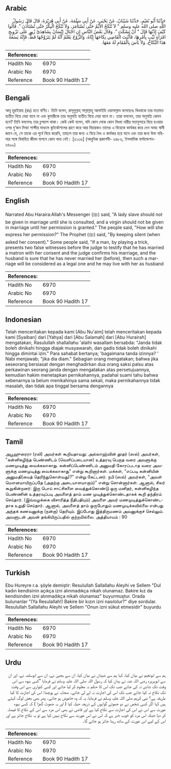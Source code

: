 ## Arabic


<div dir="rtl" lang="ar" style={{fontSize:'larger',backgroundColor:'#f8f9fa',padding:20}}>
حَدَّثَنَا أَبُو نُعَيْمٍ، حَدَّثَنَا شَيْبَانُ، عَنْ يَحْيَى، عَنْ أَبِي سَلَمَةَ، عَنْ أَبِي هُرَيْرَةَ، قَالَ قَالَ رَسُولُ اللَّهِ صلى الله عليه وسلم ‏"‏ لاَ تُنْكَحُ الأَيِّمُ حَتَّى تُسْتَأْمَرَ، وَلاَ تُنْكَحُ الْبِكْرُ حَتَّى تُسْتَأْذَنَ ‏"‏‏.‏ قَالُوا كَيْفَ إِذْنُهَا قَالَ ‏"‏ أَنْ تَسْكُتَ ‏"‏‏.‏ وَقَالَ بَعْضُ النَّاسِ إِنِ احْتَالَ إِنْسَانٌ بِشَاهِدَىْ زُورٍ عَلَى تَزْوِيجِ امْرَأَةٍ ثَيِّبٍ بِأَمْرِهَا، فَأَثْبَتَ الْقَاضِي نِكَاحَهَا إِيَّاهُ، وَالزَّوْجُ يَعْلَمُ أَنَّهُ لَمْ يَتَزَوَّجْهَا قَطُّ، فَإِنَّهُ يَسَعُهُ هَذَا النِّكَاحُ، وَلاَ بَأْسَ بِالْمُقَامِ لَهُ مَعَهَا‏.‏
</div>
<div style={{backgroundColor:'#f8f9fa',padding:20, marginBottom: 10}}><table> <thead> <tr> <th>References:</th> <th></th> </tr> </thead> <tbody><tr><td>Hadith No</td><td>6970</td></tr><tr><td>Arabic No</td><td>6970</td></tr><tr><td>Reference</td><td>Book 90 Hadith 17</td></tr></tbody></table></div>

## Bengali


<div dir="ltr" lang="bn" style={{fontSize:'larger',backgroundColor:'#f8f9fa',padding:20}}>
আবূ হুরাইরাহ (রাঃ) হতে বর্ণিত। তিনি বলেন, রাসূলুল্লাহ্ সাল্লাল্লাহু আলাইহি ওয়াসাল্লাম বলেছেনঃ বিধবাকে তার মতামত ব্যতীত বিয়ে দেয়া যাবে না এবং কুমারীকে তার অনুমতি ব্যতীত বিয়ে দেয়া যাবে না। তারা বললেন, তার অনুমতি কেমন হবে? তিনি বললেনঃ তার চুপচাপ থাকা। কেউ কেউ বলেন, যদি কোন লোক কোন বিধবা নারীর মতানুসারে বিয়ে হওয়ার ওপর দু’জন মিথ্যা সাক্ষীর মাধ্যমে কূটকৌশলের গ্রহণ করে আর বিচারকও তাদের এ বিয়েকে কার্যকর করে দেন অথচ স্বামী জানে যে, সে তাকে এর পূর্বে বিয়ে করেনি, তাহলে তার জন্য এ বিয়ে বৈধ ও কার্যকর হয়ে যাবে এবং তার জন্য উক্ত মহিলার সঙ্গে বিবাহিত জীবন যাপনে কোন বাধা নেই। [৫১৩৬] (আধুনিক প্রকাশনী- ৬৪৮৬, ইসলামিক ফাউন্ডেশন- ৬৪৯৯)
</div>
<div style={{backgroundColor:'#f8f9fa',padding:20, marginBottom: 10}}><table> <thead> <tr> <th>References:</th> <th></th> </tr> </thead> <tbody><tr><td>Hadith No</td><td>6970</td></tr><tr><td>Arabic No</td><td>6970</td></tr><tr><td>Reference</td><td>Book 90 Hadith 17</td></tr></tbody></table></div>

## English


<div dir="ltr" lang="en" style={{fontSize:'larger',backgroundColor:'#f8f9fa',padding:20}}>
Narrated Abu Haraira:Allah's Messenger (ﷺ) said, "A lady slave should not be given in marriage until she is consulted, and a virgin should not be given in marriage until her permission is granted." The people said, "How will she express her permission?" The Prophet (ﷺ) said, "By keeping silent (when asked her consent)." Some people said, "If a man, by playing a trick, presents two false witnesses before the judge to testify that he has married a matron with her consent and the judge confirms his marriage, and the husband is sure that he has never married her (before), then such a marriage will be considered as a legal one and he may live with her as husband
</div>
<div style={{backgroundColor:'#f8f9fa',padding:20, marginBottom: 10}}><table> <thead> <tr> <th>References:</th> <th></th> </tr> </thead> <tbody><tr><td>Hadith No</td><td>6970</td></tr><tr><td>Arabic No</td><td>6970</td></tr><tr><td>Reference</td><td>Book 90 Hadith 17</td></tr></tbody></table></div>

## Indonesian


<div dir="ltr" lang="id" style={{fontSize:'larger',backgroundColor:'#f8f9fa',padding:20}}>
Telah menceritakan kepada kami [Abu Nu'aim] telah menceritakan kepada kami [Syaiban] dari [Yahya] dari [Abu Salamah] dari [Abu Hurairah] mengatakan, Rasulullah shallallahu 'alaihi wasallam bersabda: "Janda tidak boleh dinikahi hingga diajak musyawarah, dan gadis tidak boleh dinikahi hingga dimintai izin." Para sahabat bertanya; 'bagaimana tanda izinnya? ' Nabi menjawab; "jika dia diam." Sebagian orang mengatakan; bahwa jika seseorang bersiasat dengan menghadirkan dua orang saksi palsu atas perkawinan seorang janda dengan mengatakan atas persetujuannya, kemudian hakim menetapkan pernikahannya, padahal suami tahu bahwa sebenarnya ia belum menikahinya sama sekali, maka pernikahannya tidak masalah, dan tidak apa tinggal bersama dengannya
</div>
<div style={{backgroundColor:'#f8f9fa',padding:20, marginBottom: 10}}><table> <thead> <tr> <th>References:</th> <th></th> </tr> </thead> <tbody><tr><td>Hadith No</td><td>6970</td></tr><tr><td>Arabic No</td><td>6970</td></tr><tr><td>Reference</td><td>Book 90 Hadith 17</td></tr></tbody></table></div>

## Tamil


<div dir="ltr" lang="ta" style={{fontSize:'larger',backgroundColor:'#f8f9fa',padding:20}}>
அபூஹுரைரா (ரலி) அவர்கள் கூறியதாவது: அல்லாஹ்வின் தூதர் (ஸல்) அவர்கள், “கன்னிகழிந்த பெண்ணிடம் (வெளிப்படையான) உத்தரவு பெறாத வரை அவளுக்கு மணமுடித்து வைக்கலாகாது. கன்னிப்பெண்ணிடம் அனுமதி கோரப்படாத வரை அவளுக்கு மணமுடித்து வைக்கலாகாது” என்று கூறினார்கள். மக்கள், “எப்படி கன்னியின் அனுமதி(யைத் தெரிந்துகொள்வது)?” என்று கேட்டனர். நபி (ஸல்) அவர்கள், “அவள் மௌனமாயிருப்பதே (அதற்கு அடையாளமாகும்)” என்று சொன்னார்கள். ஆனால், சிலர் கூறுகின்றனர்: இரு பொய் சாட்சிகளை வைத்துக்கொண்டு ஒரு மனிதர், கன்னிகழிந்த பெண்ணின் உத்தரவுப்படி அவளைத் தாம் மண முடித்துக்கொண்டதாகக் கூறி தந்திரம் செய்தார். (இவ்வழக்கை விசாரித்த நீதிபதியும்) அவளை அவர் மணமுடித்துக்கொண்டதாக உறுதி செய்தார். ஆனால், அவளைத் தாம் ஒருபோதும் மணமுடிக்கவில்லை என்பது அந்தக் கணவனுக்கு (நன்கு) தெரியும். இப்போது இத்திருமணம் அவனுக்குச் செல்லும். அவளுடன் அவன் தங்கியிருப்பதில் குற்றமில்லை. அத்தியாயம் : 90
</div>
<div style={{backgroundColor:'#f8f9fa',padding:20, marginBottom: 10}}><table> <thead> <tr> <th>References:</th> <th></th> </tr> </thead> <tbody><tr><td>Hadith No</td><td>6970</td></tr><tr><td>Arabic No</td><td>6970</td></tr><tr><td>Reference</td><td>Book 90 Hadith 17</td></tr></tbody></table></div>

## Turkish


<div dir="ltr" lang="tr" style={{fontSize:'larger',backgroundColor:'#f8f9fa',padding:20}}>
Ebu Hureyre r.a. şöyle demiştir: Resulullah Sallallahu Aleyhi ve Sellem "Dul kadın kendisinin açıkça izni alınmadıkça nikah olunamaz. Bakire kız da kendisinden izni alınmadıkça nikah olunamaz" buyurmuştur. Orada bulunanlar "(Ya Resulallah!) Bakire bir kızın izni nasılolur?" diye sordular. Resulullah Sallallahu Aleyhi ve Sellem "Onun izni sükut etmesidir" buyurdu
</div>
<div style={{backgroundColor:'#f8f9fa',padding:20, marginBottom: 10}}><table> <thead> <tr> <th>References:</th> <th></th> </tr> </thead> <tbody><tr><td>Hadith No</td><td>6970</td></tr><tr><td>Arabic No</td><td>6970</td></tr><tr><td>Reference</td><td>Book 90 Hadith 17</td></tr></tbody></table></div>

## Urdu


<div dir="rtl" lang="ur" style={{fontSize:'larger',backgroundColor:'#f8f9fa',padding:20}}>
ہم سے ابونعیم نے بیان کیا، کہا ہم سے شیبان نے بیان کیا، ان سے یحییٰ نے، ان سے ابوسلمہ نے، اور ان سے ابوہریرہ رضی اللہ عنہ نے بیان کیا کہ رسول اللہ صلی اللہ علیہ وسلم نے فرمایا ”کسی بیوہ سے اس وقت تک شادی نہ کی جائے جب تک اس کا حکم نہ معلوم کر لیا جائے اور کسی کنواری سے اس وقت تک نکاح نہ کیا جائے جب تک اس کی اجازت نہ لے لی جائے۔ صحابہ نے پوچھا: اس کی اجازت کا کیا طریقہ ہے؟ نبی کریم صلی اللہ علیہ وسلم نے فرمایا، یہ کہ وہ خاموش ہو جائے۔ پھر بھی بعض لوگ کہتے ہیں کہا اگر کسی شخص نے دو جھوٹے گواہوں کے ذریعہ حیلہ کیا ( اور یہ جھوٹ گھڑا ) کہ کسی بیوہ عورت سے اس نے اس کی اجازت سے نکاح کیا ہے اور قاضی نے بھی اس مرد سے اس کے نکاح کا فیصلہ کر دیا جبکہ اس مرد کو خوب خبر ہے کہ اس نے اس عورت سے نکاح نہیں کیا ہے تو یہ نکاح جائز ہے اور اس کے لیے اس عورت کے ساتھ رہنا جائز ہو جائے گا۔
</div>
<div style={{backgroundColor:'#f8f9fa',padding:20, marginBottom: 10}}><table> <thead> <tr> <th>References:</th> <th></th> </tr> </thead> <tbody><tr><td>Hadith No</td><td>6970</td></tr><tr><td>Arabic No</td><td>6970</td></tr><tr><td>Reference</td><td>Book 90 Hadith 17</td></tr></tbody></table></div>